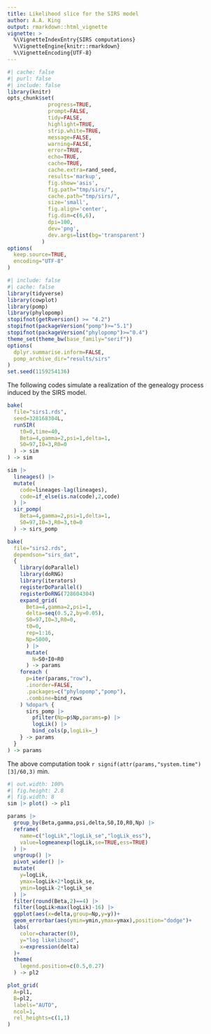 ```yaml
---
title: Likelihood slice for the SIRS model
author: A.A. King
output: rmarkdown::html_vignette
vignette: >
  %\VignetteIndexEntry{SIRS computations}
  %\VignetteEngine{knitr::rmarkdown}
  %\VignetteEncoding{UTF-8}
---
```


```r
#| cache: false
#| purl: false
#| include: false
library(knitr)
opts_chunk$set(
             progress=TRUE,
             prompt=FALSE,
             tidy=FALSE,
             highlight=TRUE,
             strip.white=TRUE,
             message=FALSE,
             warning=FALSE,
             error=TRUE,
             echo=TRUE,
             cache=TRUE,
             cache.extra=rand_seed,
             results='markup',
             fig.show='asis',
             fig.path="tmp/sirs/",
             cache.path="tmp/sirs/",
             size='small',
             fig.align='center',
             fig.dim=c(6,6),
             dpi=100,
             dev='png',
             dev.args=list(bg='transparent')
           )
options(
  keep.source=TRUE,
  encoding="UTF-8"
)
```

```r
#| include: false
#| cache: false
library(tidyverse)
library(cowplot)
library(pomp)
library(phylopomp)
stopifnot(getRversion() >= "4.2")
stopifnot(packageVersion("pomp")>="5.1")
stopifnot(packageVersion("phylopomp")>="0.4")
theme_set(theme_bw(base_family="serif"))
options(
  dplyr.summarise.inform=FALSE,
  pomp_archive_dir="results/sirs"
)
set.seed(1159254136)
```

The following codes simulate a realization of the genealogy process induced by the SIRS model.


```r
bake(
  file="sirs1.rds",
  seed=328168304L,
  runSIR(
    t0=0,time=40,
    Beta=4,gamma=2,psi=1,delta=1,
    S0=97,I0=3,R0=0
  ) -> sim
) -> sim
```

```r
sim |>
  lineages() |>
  mutate(
    code=lineages-lag(lineages),
    code=if_else(is.na(code),2,code)
  ) |>
  sir_pomp(
    Beta=4,gamma=2,psi=1,delta=1,
    S0=97,I0=3,R0=3,t0=0
  ) -> sirs_pomp
```

```r
bake(
  file="sirs2.rds",
  dependson="sirs_dat",
  {
    library(doParallel)
    library(doRNG)
    library(iterators)
    registerDoParallel()
    registerDoRNG(728604304)
    expand_grid(
      Beta=4,gamma=2,psi=1,
      delta=seq(0.5,2,by=0.05),
      S0=97,I0=3,R0=0,
      t0=0,
      rep=1:16,
      Np=5000,
      ) |>
      mutate(
        N=S0+I0+R0
      ) -> params
    foreach (
      p=iter(params,"row"),
      .inorder=FALSE,
      .packages=c("phylopomp","pomp"),
      .combine=bind_rows
    ) %dopar% {
      sirs_pomp |>
        pfilter(Np=p$Np,params=p) |>
        logLik() |>
        bind_cols(p,logLik=_)
    } -> params
  }
) -> params
```

The above computation took `r signif(attr(params,"system.time")[3]/60,3)`&nbsp;min.

```r
#| out.width: 100%
#| fig.height: 2.8
#| fig.width: 8
sim |> plot() -> pl1

params |>
  group_by(Beta,gamma,psi,delta,S0,I0,R0,Np) |>
  reframe(
    name=c("logLik","logLik_se","logLik_ess"),
    value=logmeanexp(logLik,se=TRUE,ess=TRUE)
  ) |>
  ungroup() |>
  pivot_wider() |>
  mutate(
    y=logLik,
    ymax=logLik+2*logLik_se,
    ymin=logLik-2*logLik_se
  ) |>
  filter(round(Beta,2)==4) |>
  filter(logLik>max(logLik)-16) |>
  ggplot(aes(x=delta,group=Np,y=y))+
  geom_errorbar(aes(ymin=ymin,ymax=ymax),position="dodge")+
  labs(
    color=character(0),
    y="log likelihood",
    x=expression(delta)
  )+
  theme(
    legend.position=c(0.5,0.27)
  ) -> pl2

plot_grid(
  A=pl1,
  B=pl2,
  labels="AUTO",
  ncol=1,
  rel_heights=c(1,1)
)
```
